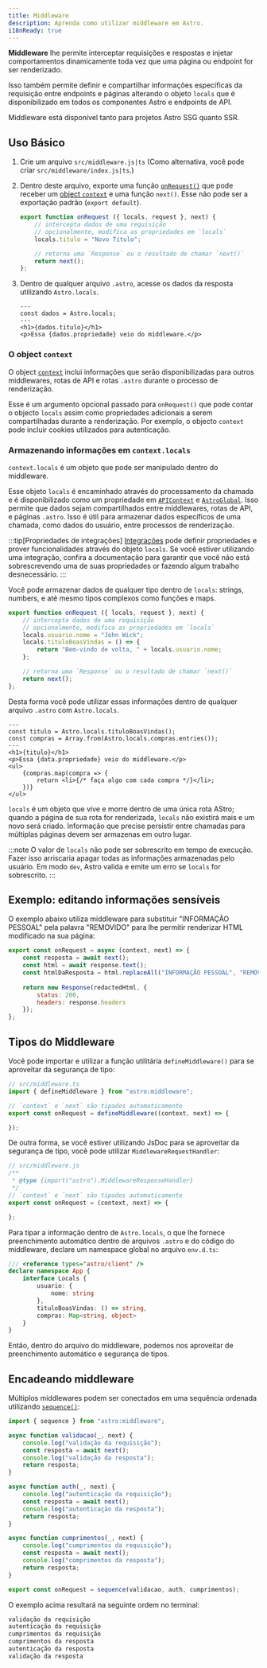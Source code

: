 ```yaml
---
title: Middleware
description: Aprenda como utilizar middleware em Astro.
i18nReady: true
---
```


**Middleware** lhe permite interceptar requisições e respostas e injetar comportamentos dinamicamente toda vez que uma página ou endpoint for ser renderizado.

Isso também permite definir e compartilhar informações específicas da requisição entre endpoints e páginas alterando o objeto `locals` que é disponibilizado em todos os componentes Astro e endpoints de API.

Middleware está disponível tanto para projetos Astro SSG quanto SSR.

## Uso Básico

1. Crie um arquivo `src/middleware.js|ts` (Como alternativa, você pode criar `src/middleware/index.js|ts`.)

2. Dentro deste arquivo, exporte uma função [`onRequest()`](/pt-br/reference/api-reference/#onrequest) que pode receber um [object `context`](#o-object-context) e uma função `next()`. Esse não pode ser a exportação padrão (`export default`).

    ```js title="src/middleware.js"
    export function onRequest ({ locals, request }, next) {
        // intercepta dados de uma requisição
        // opcionalmente, modifica as propriedades em `locals`
        locals.titulo = "Novo Título";

        // retorna uma `Response` ou o resultado de chamar `next()`
        return next();
    };
    ```

3. Dentro de qualquer arquivo `.astro`, acesse os dados da resposta utilizando `Astro.locals`.

    ```astro title="src/components/Componente.astro"
    ---
    const dados = Astro.locals;
    ---
    <h1>{dados.titulo}</h1>
    <p>Essa {dados.propriedade} veio do middleware.</p>
    ```

### O object `context`

O object [`context`](/pt-br/reference/api-reference/#contexto-de-endpoint) inclui informações que serão disponibilizadas para outros middlewares, rotas de API e rotas `.astro` durante o processo de renderização.

Esse é um argumento opcional passado para `onRequest()` que pode contar o objecto `locals` assim como propriedades adicionais a serem compartilhadas durante a renderização. Por exemplo, o objecto `context` pode incluir cookies utilizados para autenticação.

### Armazenando informações em `context.locals`

`context.locals` é um objeto que pode ser manipulado dentro do middleware.

Esse objeto `locals` é encaminhado através do processamento da chamada e é disponibilizado como um propriedade em [`APIContext`](/pt-br/reference/api-reference/#context.locals) e [`AstroGlobal`](/pt-br/reference/api-reference/#astrolocals). Isso permite que dados sejam compartilhados entre middlewares, rotas de API, e páginas `.astro`. Isso é útil para armazenar dados específicos de uma chamada, como dados do usuário, entre processos de renderização.

:::tip[Propriedades de integrações]
[Integrações](/pt-br/guides/integrations-guide/) pode definir propriedades e prover funcionalidades através do objeto `locals`. Se você estiver utilizando uma integração, confira a documentação para garantir que você não está sobrescrevendo uma de suas propriedades or fazendo algum trabalho desnecessário.
:::

Você pode armazenar dados de qualquer tipo dentro de `locals`: strings, numbers, e até mesmo tipos complexos como funções e maps.

```js title="src/middleware.js"
export function onRequest ({ locals, request }, next) {
    // intercepta dados de uma requisição
    // opcionalmente, modifica as propriedades em `locals`
    locals.usuario.nome = "John Wick";
    locals.tituloBoasVindas = () => {
        return "Bem-vindo de volta, " + locals.usuario.nome;
    };

    // retorna uma `Response` ou o resultado de chamar `next()`
    return next();
};
```

Desta forma você pode utilizar essas informações dentro de qualquer arquivo `.astro` com `Astro.locals`.

```astro title="src/pages/compras.astro"
---
const titulo = Astro.locals.tituloBoasVindas();
const compras = Array.from(Astro.locals.compras.entries());
---
<h1>{titulo}</h1>
<p>Essa {data.propriedade} veio do middleware.</p>
<ul>
    {compras.map(compra => {
        return <li>{/* faça algo com cada compra */}</li>;
    })}
</ul>
```

`locals` é um objeto que vive e morre dentro de uma única rota AStro; quando a página de sua rota for renderizada, `locals` não existirá mais e um novo será criado. Informação que precise persistir entre chamadas para múltiplas páginas devem ser armazenas em outro lugar.

:::note
O valor de `locals` não pode ser sobrescrito em tempo de execução. Fazer isso arriscaria apagar todas as informações armazenadas pelo usuário. Em modo `dev`, Astro valida e emite um erro se `locals` for sobrescrito.
:::

## Exemplo: editando informações sensíveis

O exemplo abaixo utiliza middleware para substituir "INFORMAÇÃO PESSOAL" pela palavra "REMOVIDO" para lhe permitir renderizar HTML modificado na sua página:

```js title="src/middleware.js"
export const onRequest = async (context, next) => {
    const resposta = await next();
    const html = await response.text();
    const htmlDaResposta = html.replaceAll("INFORMAÇÃO PESSOAL", "REMOVIDO");
    
    return new Response(redactedHtml, {
        status: 200,
        headers: response.headers
    });
};
```

## Tipos do Middleware

Você pode importar e utilizar a função utilitária `defineMiddleware()` para se aproveitar da segurança de tipo:


```ts
// src/middleware.ts
import { defineMiddleware } from "astro:middleware";

// `context` e `next` são tipados automaticamente
export const onRequest = defineMiddleware((context, next) => {

});
```

De outra forma, se você estiver utilizando JsDoc para se aproveitar da segurança de tipo, você pode utilizar `MiddlewareRequestHandler`:

```js
// src/middleware.js
/**
 * @type {import("astro").MiddlewareResponseHandler}
 */
// `context` e `next` são tipados automaticamente
export const onRequest = (context, next) => {

};
```

Para tipar a informação dentro de `Astro.locals`, o que lhe fornece preenchimento automático dentro de arquivos `.astro` e do código do middleware,
declare um namespace global no arquivo `env.d.ts`:

```ts title="src/env.d.ts"
/// <reference types="astro/client" />
declare namespace App {
    interface Locals {
        usuario: {
            nome: string
        },
        tituloBoasVindas: () => string,
        compras: Map<string, object>
    }
}
```

Então, dentro do arquivo do middleware, podemos nos aproveitar de preenchimento automático e segurança de tipos.

## Encadeando middleware

Múltiplos middlewares podem ser conectados em uma sequência ordenada utilizando [`sequence()`](/pt-br/reference/api-reference/#sequence):

```js title="src/middleware.js"
import { sequence } from "astro:middleware";

async function validacao(_, next) {
    console.log("validação da requisição");
    const resposta = await next();
    console.log("validação da resposta");
    return resposta;
}

async function auth(_, next) {
    console.log("autenticação da requisição");
    const resposta = await next();
    console.log("autenticação da resposta");
    return resposta;
}

async function cumprimentos(_, next) {
    console.log("cumprimentos da requisição");
    const resposta = await next();
    console.log("comprimentos da resposta");
    return resposta;
}

export const onRequest = sequence(validacao, auth, cumprimentos);
```

O exemplo acima resultará na seguinte ordem no terminal:

```sh
validação da requisição
autenticação da requisição
cumprimentos da requisição
cumprimentos da resposta
autenticação da resposta
validação da resposta
```



